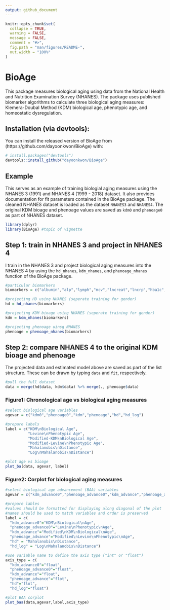 ```yaml
---
output: github_document
---
```


<!-- README.md is generated from README.Rmd. Please edit that file -->

```r
knitr::opts_chunk$set(
  collapse = TRUE,
  warning = FALSE,
  message = FALSE,
  comment = "#>",
  fig.path = "man/figures/README-",
  out.width = "100%"
)
```

# BioAge

This package measures biological aging using data from the National Health and Nutrition Examination Survey (NHANES). The package uses published biomarker algorithms to calculate three biological aging measures: Klemera-Doubal Method (KDM) biological age, phenotypic age, and homeostatic dysregulation.

## Installation (via devtools):

You can install the released version of BioAge from (https://github.com/dayoonkwon/BioAge) with:

``` r
# install.packages("devtools")
devtools::install_github("dayoonkwon/BioAge")
```
## Example

This serves as an example of training biologial aging measures using the NHANES 3 (1991) and NHANES 4 (1999 - 2018) dataset.
It also provides documentation for fit parameters contained in the BioAge package.
The cleaned NHANES dataset is loaded as the dataset ```NHANES3``` and ```NHANES4```.
The original KDM bioage and phenoage values are saved as ```kdm0``` and ```phenoage0``` as part of NHANES dataset. 

```r
library(dplyr)
library(BioAge) #topic of vignette
```

## Step 1: train in NHANES 3 and project in NHANES 4

I train in the NHANES 3 and project biological aging measures into the NHANES 4 by using the ```hd_nhanes```, ```kdm_nhanes```, and ```phenoage_nhanes``` function of the BioAge package.

```r
#particular biomarkers
biomarkers = c("albumin","alp","lymph","mcv","lncreat","lncrp","hba1c","wbc","rdw")

#projecting HD using NHANES (seperate training for gender)
hd = hd_nhanes(biomarkers)

#projecting KDM bioage using NHANES (seperate training for gender)
kdm = kdm_nhanes(biomarkers)

#projecting phenoage uinsg NHANES
phenoage = phenoage_nhanes(biomarkers)
```

## Step 2: compare NHANES 4 to the original KDM bioage and phenoage

The projected data and estimated model above are saved as part of the list structure.
These can be drawn by typing ```data``` and ```fit```, respectively.

```r
#pull the full dataset
data = merge(hd$data, kdm$data) %>% merge(., phenoage$data)
```

### Figure1: Chronological age vs biological aging measures

```r
#select biological age variables
agevar = c("kdm0","phenoage0","kdm","phenoage","hd","hd_log")

#prepare labels
label = c("KDM\nBiological Age",
          "Levine\nPhenotypic Age",
          "Modified-KDM\nBiological Age",
          "Modified-Levine\nPhenotypic Age",
          "Mahalanobis\nDistance",
          "Log\nMahalanobis\nDistance")

#plot age vs bioage
plot_ba(data, agevar, label)

```

### Figure2: Corplot for biological aging measures

```r
#select biological age advancement (BAA) variables
agevar = c("kdm_advance0","phenoage_advance0","kdm_advance","phenoage_advance","hd","hd_log")

#prepare lables
#values should be formatted for displaying along diagonal of the plot
#names should be used to match variables and order is preserved
label = c(
  "kdm_advance0"="KDM\nBiological\nAge",
  "phenoage_advance0"="Levine\nPhenotypic\nAge",
  "kdm_advance"="Modified\nKDM\nBiological\nAge",
  "phenoage_advance"="Modified\nLevine\nPhenotypic\nAge",
  "hd" = "Mahalanobis\nDistance",
  "hd_log" = "Log\nMahalanobis\nDistance")

#use variable name to define the axis type ("int" or "float")
axis_type = c(
  "kdm_advance0"="float",
  "phenoage_advance0"="float",
  "kdm_advance"="float",
  "phenoage_advance"="flot",
  "hd"="flot",
  "hd_log"="float")

#plot BAA corplot
plot_baa(data,agevar,label,axis_type)
```

